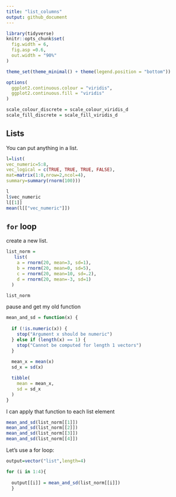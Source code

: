 ```yaml
---
title: "list_columns"
output: github_document
---
```


```r
library(tidyverse)
knitr::opts_chunk$set(
  fig.width = 6,
  fig.asp =0.6,
  out.width = "90%"
) 

theme_set(theme_minimal() + theme(legend.position = "bottom"))

options(
  ggplot2.continuous.colour = "viridis",
  ggplot2.continuous.fill = "viridis"
)

scale_colour_discrete = scale_colour_viridis_d
scale_fill_discrete = scale_fill_viridis_d

```


## Lists 
You can put anything in a list.
```r
l=list(
vec_numeric=5:8,
vec_logical = c(TRUE, TRUE, TRUE, FALSE),
mat=matrix(1:8,nrow=2,ncol=4),
summary=summary(rnorm(100)))

```

```r
l
l$vec_numeric
l[[1]]
mean(l[["vec_numeric"]])
```


## `for` loop
create a new list.

```r
list_norm =
   list(
    a = rnorm(20, mean=3, sd=1),
    b = rnorm(20, mean=0, sd=5),
    c = rnorm(20, mean=10, sd=.2),
    d = rnorm(20, mean=-3, sd=1)
  )
```

```r
list_norm
```

pause and get my old function

```r
mean_and_sd = function(x) {
  
  if (!is.numeric(x)) {
    stop("Argument x should be numeric")
  } else if (length(x) == 1) {
    stop("Cannot be computed for length 1 vectors")
  }
  
  mean_x = mean(x)
  sd_x = sd(x)

  tibble(
    mean = mean_x, 
    sd = sd_x
  )
}
```

I can apply that function to each list element

```r
mean_and_sd(list_norm[[1]])
mean_and_sd(list_norm[[2]])
mean_and_sd(list_norm[[3]])
mean_and_sd(list_norm[[4]])
```



Let's use a for loop:
```r
output=vector("list",length=4)

for (i in 1:4){
  
  output[[i]] = mean_and_sd(list_norm[[i]])
  }
```

